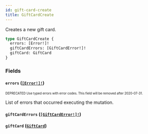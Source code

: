 ```yaml
---
id: gift-card-create
title: GiftCardCreate
---
```


Creates a new gift card.

```graphql
type GiftCardCreate {
  errors: [Error!]!
  giftCardErrors: [GiftCardError!]!
  giftCard: GiftCard
}
```

### Fields

#### `errors` ([`[Error!]!`](/api-reference/objects/error.mdx))

<sub><sup><span className="deprecatedTag">DEPRECATED</span> Use typed errors with error codes. This field will be removed after 2020-07-31.</sup></sub>

List of errors that occurred executing the mutation.

#### `giftCardErrors` ([`[GiftCardError!]!`](/api-reference/objects/gift-card-error.mdx))

#### `giftCard` ([`GiftCard`](/api-reference/objects/gift-card.mdx))
